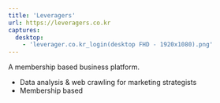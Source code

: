 ```yaml
---
title: 'Leveragers'
url: https://leveragers.co.kr
captures:
  desktop:
    - 'leverager.co.kr_login(desktop FHD - 1920x1080).png'
---
```


A membership based business platform.

- Data analysis & web crawling for marketing strategists
- Membership based
